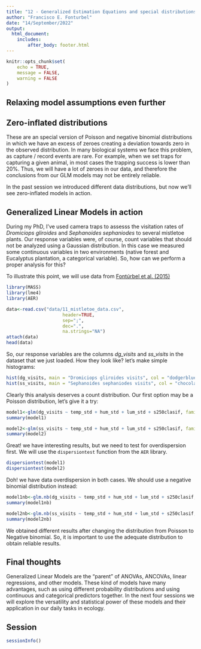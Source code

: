 ```yaml
---
title: "12 - Generalized Estimation Equations and special distributions"
author: "Francisco E. Fonturbel"
date: "14/September/2022"
output: 
  html_document:
    includes:
        after_body: footer.html
---
```


```r
knitr::opts_chunk$set(
	echo = TRUE,
	message = FALSE,
	warning = FALSE
)
```

## Relaxing model assumptions even further




## Zero-inflated distributions

These are an special version of Poisson and negative binomial distributions in which we have an excess of zeroes creating a deviation towards zero in the observed distribution. In many biological systems we face this problem, as capture / record events are rare. For example, when we set traps for capturing a given animal, in most cases the trapping success is lower than 20%. Thus, we will have a lot of zeroes in our data, and therefore the conclusions from our GLM models may not be entirely reliable.

In the past session we introduced different data distributions, but now we'll see zero-inflated models in action.


## Generalized Linear Models in action

During my PhD, I've used camera traps to assesss the visitation rates of _Dromiciops gliroides_ and _Sephanoides sephaniodes_ to several mistletoe plants. Our response variables were, of course, count variables that should not be analyzed using a Gaussian distribution. In this case we measured some continuous variables in two environments (native forest and Eucalyptus plantation, a categorical variable). So, how can we perform a proper analysis for this?

To illustrate this point, we will use data from [Fontúrbel et al. (2015)](https://besjournals.onlinelibrary.wiley.com/doi/abs/10.1111/1365-2745.12443)

```r
library(MASS)
library(lme4)
library(AER)

data<-read.csv("data/11_mistletoe_data.csv", 
                     header=TRUE, 
                     sep=";",
                     dec=".",
                     na.strings="NA")
attach(data)
head(data)
```


So, our response variables are the columns _dg_visits_ and _ss_visits_ in the dataset that we just loaded. How they look like? let's make simple histograms:

```r
hist(dg_visits, main = "Dromiciops gliroides visits", col = "dodgerblue2", xlab = "Visits")
hist(ss_visits, main = "Sephanoides sephaniodes visits", col = "chocolate2", xlab = "Visits")
```

Clearly this analysis deserves a count distribution. Our first option may be a Poisson distribution, let's give it a try:

```r
model1<-glm(dg_visits ~ temp_std + hum_std + lum_std + s250clasif, family = poisson, data=data)
summary(model1)

model2<-glm(ss_visits ~ temp_std + hum_std + lum_std + s250clasif, family = poisson, data=data)
summary(model2)
```

Great! we have interesting results, but we need to test for overdispersion first. We will use the `dispersiontest` function from the `AER` library.

```r
dispersiontest(model1)
dispersiontest(model2)
```

Doh! we have data overdispersion in both cases. We should use a negative binomial distribution instead:

```r
model1nb<-glm.nb(dg_visits ~ temp_std + hum_std + lum_std + s250clasif, data=data)
summary(model1nb)

model2nb<-glm.nb(ss_visits ~ temp_std + hum_std + lum_std + s250clasif, data=data)
summary(model2nb)
```

We obtained different results after changing the distribution from Poisson to Negative binomial. So, it is important to use the adequate distribution to obtain reliable results.


## Final thoughts

Generalized Linear Models are the "parent" of ANOVAs, ANCOVAs, linear regressions, and other models. These kind of models have many advantages, such as using different probability distributions and using continuous and categorical predictors together. In the next four sessions we will explore the versatility and statistical power of these models and their application in our daily tasks in ecology.


## Session

```r
sessionInfo()
```